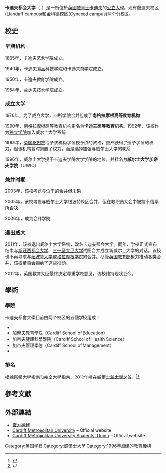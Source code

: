 {{not|卡迪夫大学}}
{{Infobox university
| name            = Cardiff Metropolitan University
| native_name     = {{lang|cy|Prifysgol Metropolitan Caerdydd}}（威尔士语）
| image_name      =UWIC Llandaff Cardiff.JPG
| image_size      = 250px
| type            = [[公立大學|公立大學]]
| motto           =最珍贵的财物是知识（The most valuable possession is knowledge）
| established     = 1865年，加帝夫艺术设计学院名义建立，2011年改现名
| former_names    = 威尔士大学加帝夫学院(1996-2011)<br>加帝夫高等教育学院(1990-1996)<br>南格拉摩根高等教育学院(1976-1990)
| staff           =
| president       = 
| free_label      = Pro chancellor
| free            = 
| vice_chancellor = 卡拉·艾奇森
| city            = [[File:Flag_of_Cardiff.svg|24px]] [[加帝夫|加帝夫]]
| country         = 
| campus          = [[蘭達夫|蘭達夫]]、[[科康德|科康德]] 

| students       = {{HESA student population|INSTID=0089}}（{{HESA year}}）<ref name="HESA citation">{{HESA citation}}</ref>
| undergrad      = {{HESA undergraduate population|INSTID=0089}}（{{HESA year}}）<ref name="HESA citation"/>
| postgrad       = {{HESA postgraduate population|INSTID=0089}}（{{HESA year}}）<ref name="HESA citation"/>
| colours         = {{scarf|{{cell2|#2a2ad6}}{{cell|#e0e0e0}}{{cell|#900}}{{cell2|#2a2ad6}}{{cell2|#2a2ad6}}{{cell|#900}}{{cell|#e0e0e0}}{{cell2|#2a2ad6}}}}
| affiliations    = [[華萊士集團|華萊士集團]]<br/>[[大英國協大學協會|大英國協大學協會]]
| logo            =Cardiff Metropolitan logo.jpg
| website         = {{url|http://www.cardiffmet.ac.uk/}}
}}

'''卡迪夫都会大学'''（{{lang-en|'''Cardiff Metropolitan University'''}}，{{lang-cy|'''Prifysgol Metropolitan Caerdydd'''}}）是一所位於[[英國|英國]][[威爾士|威爾士]][[卡迪夫|卡迪夫]]的[[公立大學|公立大學]]。现有蘭達夫校区(Llandaff campus)和金科德校区(Cyncoed campus)两个分校区。

== 校史==
===早期机构===
1865年，卡迪夫艺术学院成立。

1940年，卡迪夫食品科技学院和卡迪夫商学院成立。

1950年，卡迪夫教育学院成立。

1954年，兰达夫技术学院成立。
===成立大学===
1976年，为了成立大学，四所学院合并组成了'''南格拉摩根高等教育机构'''

1990年，[[南格拉摩根|南格拉摩根]]高等教育机构更名为'''卡迪夫高等教育机构'''。1992年，该校作为[[独立学院|独立学院]]加入威尔士大学系统

1993年，[[英国枢密院|英国枢密院]]给予该机构学位授予点的资格，虽然获得了授予学位的权力，但该机构暂时搁置了权力，而是选择加强与威尔士大学的联系

1996年，威尔士大学授予卡迪夫学院大学学院的地位，并挂名为'''威尔士大学加帝夫学院'''（UWIC）

===兼并时期===
2003年，该校考虑与位于{{tsl|en|Treforest|翠福瑞}}的{{tsl|en|University of Glamorgan|格拉摩根大学}}合并但未果

2005年，该校考虑与威尔士大学纽波特校区合并，但在教职员大会中被投不信票所否决

2006年，{{tsl|en|London School of Commerce|伦敦商务学校}}成为合作学院

===退出威大===
2011年，该校退出威尔士大学系统，改名卡迪夫都会大学。同年，学校正式宣布结束与[[斯旺西都会大学|斯旺西都会大学]]、[[三一圣大卫大学|三一圣大卫大学]]试图合并成立新威尔士大学的对话。该校也不再寻求与[[纽波特大学|纽波特大学]]或[[格拉摩根学院|格拉摩根学院]]的合并。尽管[[英国教育部|英国教育部]]极力推动各类合并，该校董事会拒绝了这些推动。

2012年，英国教育大臣最终决定尊重学校意见，该校维持现状至今。

==學術==
===學院===
卡迪夫都會大學目前由两个校区的五個学校组成：
* {{tsl|en|Cardiff School of Art & Design|加帝夫艺术设计学校}}
* 加帝夫教育學院（Cardiff School of Education）
* 加帝夫健康科學學院（Cardiff School of Health Science）
* 加帝夫管理學院（Cardiff School of Management）
* {{tsl|en|Cardiff School of Sport|加帝夫体育学校}}

===排名===
{{Infobox UK university rankings
| ARWU_N =
| ARWU_W =
| QS_N =
| QS_W =
| THE_N =
| THE_W =
| LINE_1 = 0
| Complete = 96
| The_Guardian = 105
| Times/Sunday_Times = 87
}}
根據衛報大學指南和完全大學指南，2012年排在威爾士[[新大學|新大學]]之首。<ref>{{cite web |url=http://www.guardian.co.uk/education/table/2012/may/21/university-league-table-2013 |title=University guide 2013: University league table |publisher=Guardian |date=2012-05-21 |accessdate=2013-07-26 |archive-date=2012-11-14 |archive-url=https://web.archive.org/web/20121114144355/http://www.guardian.co.uk/education/table/2012/may/21/university-league-table-2013 |dead-url=no }}</ref><ref>{{cite web |url=http://www.thecompleteuniversityguide.co.uk/league-tables/rankings |title=Top UK University League Tables and Rankings 2013 |publisher=Complete University Guide |date= |accessdate=2013-07-26 |archive-date=2018-06-14 |archive-url=https://web.archive.org/web/20180614121838/https://www.thecompleteuniversityguide.co.uk/league-tables/rankings |dead-url=no }}</ref>

==參考文獻==
{{Reflist|2}}

==外部連結==
{{commons category|University of Wales Institute, Cardiff}}
*[https://m.weibo.cn/u/6229232778?uid=6229232778&t=0&luicode=10000011&lfid=100103type%3D1%26q%3D卡迪夫城市大學 官方微博] {{Wayback|url=https://m.weibo.cn/u/6229232778?uid=6229232778&t=0&luicode=10000011&lfid=100103type%3D1%26q%3D%E5%8D%A1%E8%BF%AA%E5%A4%AB%E5%9F%8E%E5%B8%82%E5%A4%A7%E5%AD%B8 |date=20220518202206 }}
* [http://www.cardiffmet.ac.uk/ Cardiff Metropolitan University] – Official website
* [http://www.cardiffmetsu.co.uk/ Cardiff Metropolitan University Students' Union] {{Wayback|url=http://www.cardiffmetsu.co.uk/ |date=20201202212021 }} – Official website

{{英國大學}}

{{coord|51.4843|-3.1649|display=title|region:GB_scale:5000}}

{{DEFAULTSORT:Wales Institute, Cardiff, University Of}}
[[Category:英国学校|Category:英国学校]]
[[Category:威爾士大學|Category:威爾士大學]]
[[Category:1996年創建的教育機構|Category:1996年創建的教育機構]]